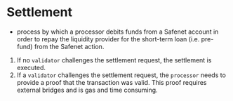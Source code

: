 # Settlement

* process by which a processor debits funds from a Safenet account in order to repay the liquidity provider for the short-term loan (i.e. pre-fund) from the Safenet action.

1. If no `validator` challenges the settlement request, the settlement is executed.
2. If a `validator` challenges the settlement request, the `processor` needs to provide a proof that the transaction was valid. This proof requires external bridges and is gas and time consuming.
